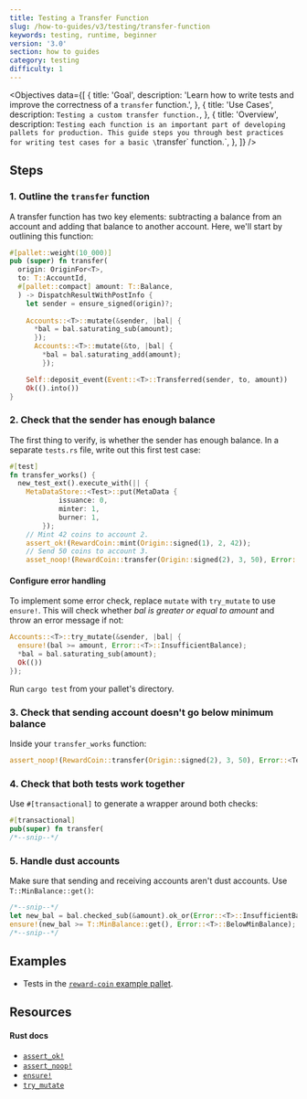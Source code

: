 ```yaml
---
title: Testing a Transfer Function
slug: /how-to-guides/v3/testing/transfer-function
keywords: testing, runtime, beginner
version: '3.0'
section: how to guides
category: testing
difficulty: 1
---
```


<Objectives
  data={[
    {
      title: 'Goal',
      description: 'Learn how to write tests and improve the correctness of a `transfer` function.',
    },
    {
      title: 'Use Cases',
      description: `Testing a custom transfer function.`,
    },
    {
      title: 'Overview',
      description: `Testing each function is an important part of developing pallets for production.
      This guide steps you through best practices for writing test cases for a basic \`transfer\` function.`,
    },
  ]}
/>

## Steps

### 1. Outline the `transfer` function

A transfer function has two key elements: subtracting a balance from an account and adding that
balance to another account.
Here, we'll start by outlining this function:

```rust
#[pallet::weight(10_000)]
pub (super) fn transfer(
  origin: OriginFor<T>,
  to: T::AccountId,
  #[pallet::compact] amount: T::Balance,
  ) -> DispatchResultWithPostInfo {
    let sender = ensure_signed(origin)?;
    
    Accounts::<T>::mutate(&sender, |bal| {
      *bal = bal.saturating_sub(amount);
      });
      Accounts::<T>::mutate(&to, |bal| {
        *bal = bal.saturating_add(amount);
        });

    Self::deposit_event(Event::<T>::Transferred(sender, to, amount))
    Ok(().into())
}
```

### 2. Check that the sender has enough balance

The first thing to verify, is whether the sender has enough balance.
In a separate `tests.rs` file, write out this first test case:

```rust
#[test]
fn transfer_works() {
  new_test_ext().execute_with(|| {
    MetaDataStore::<Test>::put(MetaData {
			issuance: 0,
			minter: 1,
			burner: 1,
		});
    // Mint 42 coins to account 2.
    assert_ok!(RewardCoin::mint(Origin::signed(1), 2, 42));
    // Send 50 coins to account 3.
    asset_noop!(RewardCoin::transfer(Origin::signed(2), 3, 50), Error::<T>::InsufficientBalance);
```

#### Configure error handling

To implement some error check, replace `mutate` with `try_mutate` to use `ensure!`.
This will check whether _bal is greater or equal to amount_ and throw an error message if not:

```rust
Accounts::<T>::try_mutate(&sender, |bal| {
  ensure!(bal >= amount, Error::<T>::InsufficientBalance);
  *bal = bal.saturating_sub(amount);
  Ok(())
});
```

Run `cargo test` from your pallet's directory.

### 3. Check that sending account doesn't go below minimum balance

Inside your `transfer_works` function:

```rust
assert_noop!(RewardCoin::transfer(Origin::signed(2), 3, 50), Error::<Test>::InsufficientBalance);
```

### 4. Check that both tests work together

Use `#[transactional]` to generate a wrapper around both checks:

```rust
#[transactional]
pub(super) fn transfer(
/*--snip--*/
```

### 5. Handle dust accounts

Make sure that sending and receiving accounts aren't dust accounts. Use `T::MinBalance::get()`:

```rust
/*--snip--*/
let new_bal = bal.checked_sub(&amount).ok_or(Error::<T>::InsufficientBalance)?;
ensure!(new_bal >= T::MinBalance::get(), Error::<T>::BelowMinBalance);
/*--snip--*/
```

## Examples

- Tests in the [`reward-coin` example pallet](https://github.com/substrate-developer-hub/substrate-how-to-guides/blob/main/example-code/template-node/pallets/reward-coin/src/tests.rs).

## Resources

#### Rust docs

- [`assert_ok!`](/rustdocs/latest/frame_support/macro.assert_ok.html)
- [`assert_noop!`](/rustdocs/latest/frame_support/macro.assert_noop.html)
- [`ensure!`](/rustdocs/latest/frame_support/macro.ensure.html)
- [`try_mutate`](/rustdocs/latest/frame_support/storage/trait.StorageMap.html#tymethod.try_mutate)
